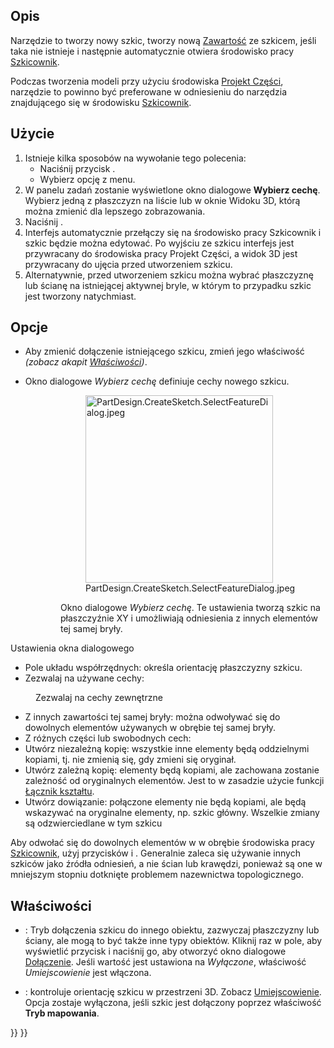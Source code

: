 <languages/>

{{Docnav/pl
|[[PartDesign_Body/pl|Utwórz zawartość]]
|[[PartDesign_ShapeBinder/pl|Utwórz łącznik kształtu]]
|[[PartDesign_Workbench/pl|środowisko pracy Projekt Części]]
|IconL=PartDesign_Body.svg
|IconR=PartDesign_ShapeBinder.svg
|IconC=Workbench_PartDesign.svg
}}

{{GuiCommand/pl
|Name=PartDesign NewSketch
|Name/pl=Projekt Części: Utwór szkic
|MenuLocation=Szkic → Utwór szkic
|Workbenches=[[PartDesign_Workbench/pl|Projekt Części]]
|Version=0.17
|SeeAlso=[[Sketcher_NewSketch/pl|Utwór szkic]]
}}

<span id="Description"></span>
==Opis==

Narzędzie to tworzy nowy szkic, tworzy nową [[PartDesign_Body/pl|Zawartość]] ze szkicem, jeśli taka nie istnieje i następnie automatycznie otwiera środowisko pracy [[Sketcher_Workbench/pl|Szkicownik]].

Podczas tworzenia modeli przy użyciu środowiska [[PartDesign_Workbench/pl|Projekt Części]], narzędzie to powinno być preferowane w odniesieniu do narzędzia {{Button|[[File:Sketcher_NewSketch.svg|16px]]  [[Sketcher_NewSketch/pl|Utwórz szkic]]}} znajdującego się w środowisku [[Sketcher_Workbench/pl|Szkicownik]].

<span id="Usage"></span>
==Użycie==

# Istnieje kilka sposobów na wywołanie tego polecenia:
#* Naciśnij przycisk {{Button|[[File:PartDesign_NewSketch.svg|16px]] [[PartDesign_NewSketch/pl|Utwórz szkic]]}}.
#* Wybierz opcję {{MenuCommand|Szkic → [[Image:PartDesign_NewSketch.svg|16px]] Utwórz szkic}} z menu.
# W panelu zadań zostanie wyświetlone okno dialogowe '''Wybierz cechę'''. Wybierz jedną z płaszczyzn na liście lub w oknie Widoku 3D, którą można zmienić dla lepszego zobrazowania.
# Naciśnij {{Button|OK}}.
# Interfejs automatycznie przełączy się na środowisko pracy Szkicownik i szkic będzie można edytować. Po wyjściu ze szkicu interfejs jest przywracany do środowiska pracy Projekt Części, a widok 3D jest przywracany do ujęcia przed utworzeniem szkicu.
# Alternatywnie, przed utworzeniem szkicu można wybrać płaszczyznę lub ścianę na istniejącej aktywnej bryle, w którym to przypadku szkic jest tworzony natychmiast.

<span id="Options"></span>
==Opcje==

* Aby zmienić dołączenie istniejącego szkicu, zmień jego właściwość {{Emphasis|Tryb mapowania}} ''(zobacz akapit [[#Właściwości|Właściwości]])''.

* Okno dialogowe ''Wybierz cechę'' definiuje cechy nowego szkicu.
::[[File:PartDesign.CreateSketch.SelectFeatureDialog.jpeg|300px]]
:: Okno dialogowe ''Wybierz cechę''. Te ustawienia tworzą szkic na płaszczyźnie XY i umożliwiają odniesienia z innych elementów tej samej bryły.

Ustawienia okna dialogowego
* Pole układu współrzędnych: określa orientację płaszczyzny szkicu.
* Zezwalaj na używane cechy:
: Zezwalaj na cechy zewnętrzne
* Z innych zawartości tej samej bryły: można odwoływać się do dowolnych elementów używanych w obrębie tej samej bryły.
* Z różnych części lub swobodnych cech:
* Utwórz niezależną kopię: wszystkie inne elementy będą oddzielnymi kopiami, tj. nie zmienią się, gdy zmieni się oryginał.
* Utwórz zależną kopię: elementy będą kopiami, ale zachowana zostanie zależność od oryginalnych elementów. Jest to w zasadzie użycie funkcji [[PartDesign_ShapeBinder/pl|Łącznik kształtu]].
* Utwórz dowiązanie: połączone elementy nie będą kopiami, ale będą wskazywać na oryginalne elementy, np. szkic główny. Wszelkie zmiany są odzwierciedlane w tym szkicu 

Aby odwołać się do dowolnych elementów w w obrębie środowiska pracy [[Sketcher_Workbench/pl|Szkicownik]], użyj przycisków {{Button|[[Image:Sketcher_External.svg|16px]] [[Sketcher_External/pl|Utwórz zewnętrzną geometrię]]}} i {{Button|[[File:Sketcher_CarbonCopy.svg|16px]] [[Sketcher_CarbonCopy/pl|Utwórz kalkę techniczną]]}}. Generalnie zaleca się używanie innych szkiców jako źródła odniesień, a nie ścian lub krawędzi, ponieważ są one w mniejszym stopniu dotknięte problemem nazewnictwa topologicznego.

<span id="Properties"></span>
==Właściwości==

* {{PropertyData|Tryb mapowania}}: Tryb dołączenia szkicu do innego obiektu, zazwyczaj płaszczyzny lub ściany, ale mogą to być także inne typy obiektów. Kliknij raz w pole, aby wyświetlić przycisk {{Button|...}} i naciśnij go, aby otworzyć okno dialogowe [[Part_EditAttachment/pl|Dołączenie]]. Jeśli wartość jest ustawiona na ''Wyłączone'', właściwość ''Umiejscowienie'' jest włączona.
* {{PropertyData|Umiejscowienie}}: kontroluje orientację szkicu w przestrzeni 3D. Zobacz [[Std_Placement/pl|Umiejscowienie]]. Opcja zostaje wyłączona, jeśli szkic jest dołączony poprzez właściwość '''Tryb mapowania'''. 


{{Docnav/pl
|[[PartDesign_Body/pl|Utwórz zawartość]]
|[[PartDesign_ShapeBinder/pl|Utwórz łącznik kształtu]]
|[[PartDesign_Workbench/pl|środowisko pracy Projekt Części]]
|IconL=PartDesign_Body.svg
|IconR=PartDesign_ShapeBinder.svg
|IconC=Workbench_PartDesign.svg
}}

{{PartDesign Tools navi{{#translation:}}}}
{{Userdocnavi{{#translation:}}}}